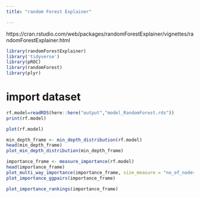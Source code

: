 ```yaml
---
title: "random Forest Explainer"

---
```

https://cran.rstudio.com/web/packages/randomForestExplainer/vignettes/randomForestExplainer.html
```r
library(randomForestExplainer)
library('tidyverse')
library(pROC)
library(randomForest)
library(plyr)
```

# import dataset
```r
rf.model=readRDS(here::here("output","model_RandomForest.rds"))
print(rf.model)

plot(rf.model)
```


```r
min_depth_frame <- min_depth_distribution(rf.model)
head(min_depth_frame)
plot_min_depth_distribution(min_depth_frame)
```

```r
importance_frame <- measure_importance(rf.model)
head(importance_frame)
plot_multi_way_importance(importance_frame, size_measure = "no_of_nodes")
plot_importance_ggpairs(importance_frame)

plot_importance_rankings(importance_frame)
```

